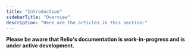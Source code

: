 ```yaml
---
title: "Introduction"
sidebarTitle: "Overview"
description: "Here are the articles in this section:"
---
```


<Warning> **Please be aware that Relio's documentation is work-in-progress and is under active development.** </Warning>


<CardGroup>

<Card
  title="Introduction"
  icon="square-code"
  href="/devpal/introduction/introduction"
/>
<Card title="Setup" icon="wrench" href="/devpal/introduction/setup" />
<Card
  title="Code Collector"
  icon="square-code"
  href="/devpal/introduction/code-collector"
/>
</CardGroup>
